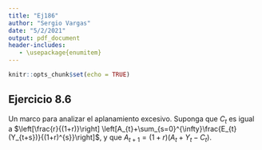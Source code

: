 ---
title: "Ej186"
author: "Sergio Vargas"
date: "5/2/2021"
output: pdf_document
header-includes:
   - \usepackage{enumitem}
---

```{r setup, include=FALSE}
knitr::opts_chunk$set(echo = TRUE)
```

## Ejercicio 8.6

 Un marco para analizar el aplanamiento excesivo. Suponga que $C_{t}$ es igual a $\left[\frac{r}{(1+r)}\right] \left[A_{t}+\sum_{s=0}^{\infty}\frac{E_{t}(Y_{t+s})}{(1+r)^{s}}\right]$, y que $A_{t+1}=(1+r)(A_{t}+Y_{t}-C_{t})$.
 
\begin{enumerate}[label=(\alph*)]
 
\item Demuestre que estos supuestos implican que $E_{t}[C_{t+1}]=C_{t}$(y que por tanto, el consumo exhibe un comportamiento aleatorio) y que $\sum_{s=0}^{\infty}\frac{E_{t}[Y_{t+s}]}{(1+r)^{s}}$.

\begin{equation}
E_{t}[C_{t+1}] = E_{t}\left[ \left[\frac{r}{(1+r)}\right] \left[A_{t+1}+\sum_{s=0}^{\infty}\frac{E_{t+1}(Y_{t+1+s})}{(1+r)^{s}}\right] \right] 
\end{equation}


Sustituyendo $A_{t+1}$

\begin{equation}
E_{t}[C_{t+1}] = E_{t}\left[ \left[\frac{r}{(1+r)}\right] \left[(1+r)(A_{t}+Y_{t}-C_{t})+\sum_{s=0}^{\infty}\frac{E_{t+1}(Y_{t+1+s})}{(1+r)^{s}}\right] \right]  
\end{equation}


Sustituyendo $C_{t}$


\begin{equation}
 E_{t}[C_{t+1}] = E_{t}\left[ \left[\frac{r}{(1+r)}\right] \left[(1+r)\left(A_{t}+Y_{t}-\left[\frac{r}{(1+r)}\right] \left[A_{t}+\sum_{s=0}^{\infty}\frac{E_{t}(Y_{t+s})}{(1+r)^{s}}\right]\right)+\sum_{s=0}^{\infty}\frac{E_{t+1}(Y_{t+1+s})}{(1+r)^{s}}\right] \right]  
\end{equation}

Desarrollando

\begin{equation}
 E_{t}[C_{t+1}] = E_{t}\left[ \left[\frac{r}{(1+r)}\right] \left[(1+r)A_{t}+(1+r)Y_{t}-rA_{t} - r\sum_{s=0}^{\infty}\frac{E_{t}(Y_{t+s})}{(1+r)^{s}}+\sum_{s=0}^{\infty}\frac{E_{t+1}(Y_{t+1+s})}{(1+r)^{s}}\right] \right] 
\end{equation}


Sacando la constante del valor esperado y separando el primer factor de la primera suma.

\begin{equation}
 E_{t}[C_{t+1}] =  \left[\frac{r}{(1+r)}\right] E_{t}\left[A_{t}+(1+r)Y_{t} - rY_{t}- r\sum_{s=1}^{\infty}\frac{E_{t}(Y_{t+s})}{(1+r)^{s}}+\sum_{s=0}^{\infty}\frac{E_{t+1}(Y_{t+1+s})}{(1+r)^{s}}\right]  
\end{equation}

Usando propiedades del valor esperado nos queda. 

\begin{equation}
 E_{t}[C_{t+1}] =  \left[\frac{r}{(1+r)}\right] \left[A_{t}+Y_{t} - r\sum_{s=1}^{\infty}\frac{E_{t}(Y_{t+s})}{(1+r)^{s}}+\sum_{s=0}^{\infty}\frac{E_{t}(Y_{t+1+s})}{(1+r)^{s}}\right]    
\end{equation}


Desarrollando las sumas.

\begin{equation}
 E_{t}[C_{t+1}] =  \left[\frac{r}{(1+r)}\right] \left[A_{t}+Y_{t} - r\left(\frac{E_{t}(Y_{t+1})}{(1+r)}+\frac{E_{t}(Y_{t+2})}{(1+r)^{2}}+ ...\right) + E_{t}(Y_{t+1})+ \frac{E_{t}(Y_{t+2})}{(1+r)}+\frac{E_{t}(Y_{t+3})}{(1+r)^{2}} + ... \right]    
\end{equation}


Reordenando términos y factorizando.


\begin{equation}
 E_{t}[C_{t+1}] =  \left[\frac{r}{(1+r)}\right] \left[A_{t}+Y_{t} + \left(1-\frac{r}{1+r}\right)E_{t}Y_{t+1}+ \left(\frac{r}{1+r}-\frac{r}{(1+r)^{2}}\right)E_{t}Y_{t+2}+ ... \right]     
\end{equation}

\begin{equation}
 E_{t}[C_{t+1}] =  \left[\frac{r}{(1+r)}\right] \left[A_{t}+Y_{t} + \frac{E_{t}Y_{t+1}}{(1+r)} + \frac{E_{t}Y_{t+2}}{(1+r)^{2}}+ ... \right]      
\end{equation}

Escribiéndolo como suma.

\begin{equation}
E_{t}[C_{t+1}] =  \left[\frac{r}{(1+r)}\right] \left[A_{t} + \sum_{s=0}^{\infty}\frac{E_{t}Y_{t+s}}{(1+r)^{s}}\right]
\end{equation}

Veamos que el término de la derecha es $C_{t}$, remplazando nos queda.

\begin{equation}
 E_{t}[C_{t+1}] =  C_{t}
\end{equation}

\item Suponga que $\Delta Y_{t}=\phi\Delta Y_{t-1}+u_{t}$ donde u es ruido blanco, y que $Y_{t}$ excede a $E_{t-1}[Y_{t}]$, en una unidad (es decir, que $u_{t}=1$).¿Cuánto aumentaría en este caso el consumo?

El incremento del consumo viene dado por $C_{t}-E_{t-1}[C_{t}]$ donde:

\begin{equation}
E_{t-1}[C_{t}] = E_{t-1}\left[\frac{r}{(1+r)} \left(A_{t}+\sum_{s=0}^{\infty}\frac{E_{t}(Y_{t+s})}{(1+r)^{s}}\right)\right]
\end{equation}

\begin{equation}
E_{t-1}[C_{t}] = \frac{r}{(1+r)}E_{t-1} \left(A_{t}+\sum_{s=0}^{\infty}\frac{E_{t}(Y_{t+s})}{(1+r)^{s}}\right) 
\end{equation}

\begin{equation}
E_{t-1}[C_{t}] = \frac{r}{(1+r)}\left(E_{t-1}[ A_{t}]+\sum_{s=0}^{\infty}\frac{E_{t-1}[E_{t}(Y_{t+s})]}{(1+r)^{s}}\right)
\end{equation}

Como  $A_{t}=(1+r)[A_{t-1}+Y_{t-1}-C_{t-1}]$ solo depende de variables en el periodo $t-1$ entonces el valor esperado de $A_{t}$ en el periodo $t-1$ es $A_{t}$, además por la ley de las proyecciones iteradas  $E_{t-1}[E_{t}(Y_{t+s})]= E_{t-1}(Y_{t+s})$

\begin{equation}
E_{t-1}[C_{t}]= \frac{r}{(1+r)} \left(A_{t}+\sum_{s=0}^{\infty}\frac{E_{t-1}(Y_{t+s})}{(1+r)^{s}}\right) 
\end{equation}

Entonces

\begin{equation}
C_{t}-E_{t-1}[C_{t}] = \frac{r}{(1+r)} \left(A_{t}+\sum_{s=0}^{\infty}\frac{E_{t}(Y_{t+s})}{(1+r)^{s}}\right) - \frac{r}{(1+r)} \left(A_{t}+\sum_{s=0}^{\infty}\frac{E_{t-1}(Y_{t+s})}{(1+r)^{s}}\right)
\end{equation}

Factorizando

\begin{equation}
C_{t}-E_{t-1}[C_{t}] = \frac{r}{(1+r)} \left(A_{t}+\sum_{s=0}^{\infty}\frac{E_{t}(Y_{t+s})}{(1+r)^{s}} - A_{t}-\sum_{s=0}^{\infty}\frac{E_{t-1}(Y_{t+s})}{(1+r)^{s}}\right)
\end{equation}

\begin{equation}
C_{t}-E_{t-1}[C_{t}] = \frac{r}{(1+r)} \left(\sum_{s=0}^{\infty}\frac{E_{t}(Y_{t+s})-E_{t-1}(Y_{t+s})}{(1+r)^{s}}\right)
\end{equation}

\begin{equation}
C_{t}-E_{t-1}[C_{t}] = \frac{r}{(1+r)} \left( [Y_{t}-E_{t-1}Y_{t}] + \left[ \frac{E_{t}Y_{t+1}-E_{t-1}Y_{t+1}}{1+r} \right] + \left[ \frac{E_{t}Y_{t+2}-E_{t-1}Y_{t+2}}{(1+r)^{2}} \right]+ ... \right)
\end{equation}

Sabemos por el enunciado que $\Delta Y_{t}=\phi\Delta Y_{t-1}+u_{t}$ entonces:

\begin{equation}
E_{t}(Y_{t})-E_{t-1}(Y_{t})=\phi [E_{t}(Y_{t-1})-E_{t-1}(Y_{t-1})]+u_{t}
\end{equation}

\begin{equation}
Y_{t}-E_{t-1}(Y_{t})=\phi [Y_{t-1}-Y_{t-1}]+u_{t}
\end{equation}

Sabemos por el enunciado que $Y_{t}-E_{t-1}(Y_{t})=1$ entonces:

\begin{equation}
Y_{t}-E_{t-1}(Y_{t})= 1=u_{t}
\end{equation}

Desarrollando $\Delta Y_{t+1} = \phi\Delta Y_{t} + u_{t+1}$

\begin{equation}
E_{t}(Y_{t+1})-E_{t-1}(Y_{t+1})=\phi [E_{t}(Y_{t})-E_{t-1}(Y_{t})]+u_{t}
\end{equation}

Sustituyendo

\begin{equation}
E_{t}(Y_{t+1})-E_{t-1}(Y_{t+1})=\phi +1
\end{equation}

Análogamente para $\Delta Y_{t+2}$

\begin{equation}
E_{t}(Y_{t+2})-E_{t-1}(Y_{t+2})=\phi [E_{t}(Y_{t+1})-E_{t-1}(Y_{t+1})]+u_{t+2}= \phi(\phi+1)+1=\phi^{2}+\phi+1
\end{equation}

De donde podemos inferir el patrón que se sigue y lo sustituimos en  $C_{t}-E_{t-1}[C_{t}]$

\begin{equation}
C_{t}-E_{t-1}[C_{t}] = \frac{r}{(1+r)} \left( 1 + \left[ \frac{\phi +1}{1+r} \right] + \left[ \frac{\phi^{2}+\phi+1}{(1+r)^{2}} \right]+ ... \right)
\end{equation}

Factorizando

\begin{equation}
C_{t}-E_{t-1}[C_{t}] = \frac{r}{(1+r)} \left( \sum_{s=0}^{\infty}\frac{1}{(1+r)^{s}} +
\phi\sum_{s=1}^{\infty}\frac{1}{(1+r)^{s}}+ \phi^{2}\sum_{s=2}^{\infty}\frac{1}{(1+r)^{s}} + ... \right)
\end{equation}

haciendo $h=\frac{1}{1+r}$ 

\begin{equation}
C_{t}-E_{t-1}[C_{t}] = rh \left( \sum_{s=0}^{\infty}h^{s} +
\phi\sum_{s=1}^{\infty}h^{s}+ \phi^{2}\sum_{s=2}^{\infty}h^{s} + ... \right)
\end{equation}

Las series convergen a:

\begin{equation}
C_{t}-E_{t-1}[C_{t}] = rh \left( \frac{1}{1-h} +
\frac{\phi h}{1-h}+ \frac{\phi^{2}h^{2}}{1-h} + ... \right)
\end{equation}

Factorizando

\begin{equation}
C_{t}-E_{t-1}[C_{t}] = \frac{rh}{1-h} \left( 1 +
\phi h+ \phi^{2}h^{2} + ... \right)
\end{equation}

\begin{equation}
C_{t}-E_{t-1}[C_{t}] = \frac{rh}{1-h} \sum_{j=0}^{\infty} (\phi h)^{j}
\end{equation}

\begin{equation}
C_{t}-E_{t-1}[C_{t}] = \frac{rh}{1-h} \frac{1}{1-\phi h}
\end{equation}

Recuperando $h=\frac{1}{1+r}$ nos queda

\begin{equation}
C_{t}-E_{t-1}[C_{t}] = \frac{r}{1-\frac{1}{1+r}} \frac{1}{1+r} \frac{1}{1-\phi \frac{1}{1+r}}
\end{equation}

Finalmente obtenemos

\begin{equation}
C_{t}-E_{t-1}[C_{t}] =  \frac{1+r}{1+r-\phi} 
\end{equation}

\item En el caso de que $\phi>0$, ¿cual variable tiene una mayor varianza, la innovación en el ingreso $u_{t}$ o la innovación en el consumo $C_{t}-E_{t-1}[C_{t}]$? ¿Acudirían los consumidores de este modelo al ahorro o al endeudamiento con el fin de suavizar las oscilaciones del consumo? Explique su respuesta.

\begin{equation}
var[C_{t}-E_{t-1}(C_{t})]=var\left[\frac{1+r}{1+r-\phi} \right]=var\left[\frac{1+r}{1+r-\phi}u_{t} \right]
\end{equation}

Comparando las varianzas:

\begin{equation}
var[C_{t}-E_{t-1}(C_{t})]=\left[\frac{1+r}{1+r-\phi} \right]^{2}var(u_t)>var(u_{t})=var[Y_{t}-E_{t-1}(Y_{t})]
\end{equation}

Como $\frac{1+r}{1+r-\phi}>0$ entonces la varianza de la innovación en el consumo es mayor que la varianza en la innovación en el ingreso.
  
Como el agente tiene menos incertidumbre sobre su ingreso que sobre su consumo este optara por utilizar el ahorro y endeudamiento para suavizar su trayectoria de consumo 

\end{enumerate}
